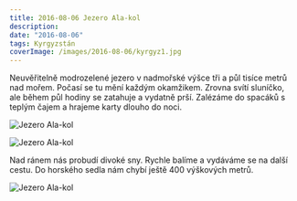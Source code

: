 ```yaml
---
title: 2016-08-06 Jezero Ala-kol
description: 
date: "2016-08-06"
tags: Kyrgyzstán
coverImage: /images/2016-08-06/kyrgyz1.jpg
---
```


Neuvěřitelně modrozelené jezero v nadmořské výšce tři a půl tisíce metrů nad mořem. Počasí se tu mění každým okamžikem. Zrovna svítí sluníčko, ale během půl hodiny se zatahuje a vydatně prší. Zalézáme do spacáků s teplým čajem a hrajeme karty dlouho do noci.


<Image
  src="/images/2016-08-06/kyrgyz1.jpg"
  alt="Jezero Ala-kol"
  width={1280}
  height={750}
  priority
  className="next-image"
/>

<Image
  src="/images/2016-08-06/kyrgyz2.jpg"
  alt="Jezero Ala-kol"
  width={1280}
  height={750}
  priority
  className="next-image"
/>

Nad ránem nás probudí divoké sny. Rychle balíme a vydáváme se na další cestu. Do horského sedla nám chybí ještě 400 výškových metrů.

<Image
  src="/images/2016-08-06/kyrgyz3.jpg"
  alt="Jezero Ala-kol"
  width={1280}
  height={750}
  priority
  className="next-image"
/>
